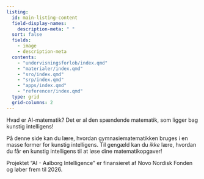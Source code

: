 ```yaml
---
listing:
  id: main-listing-content
  field-display-names:
    description-meta: " "
  sort: false
  fields: 
    - image
    - description-meta
  contents:
    - "undervisningsforlob/index.qmd"
    - "materialer/index.qmd"
    - "sro/index.qmd"
    - "srp/index.qmd"
    - "apps/index.qmd"
    - "referencer/index.qmd"
  type: grid
  grid-columns: 2
---
```


Hvad er AI-matematik? Det er al den spændende matematik, som ligger bag
kunstig intelligens!

På denne side kan du lære, hvordan gymnasiematematikken bruges i en
masse former for kunstig intelligens. Til gengæld kan du *ikke* lære,
hvordan du får en kunstig intelligens til at løse dine
matematikopgaver!


::: {#main-listing-content}
:::

Projektet "AI - Aalborg Intelligence" er finansieret af Novo Nordisk Fonden og løber frem til 2026.


